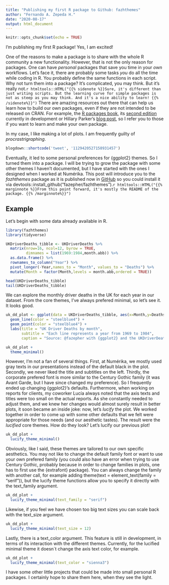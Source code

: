 ```yaml
---
title: "Publishing my first R package to Github: fazhthemes"
author: "Fernando A. Zepeda H."
date: "2020-08-17"
output: html_document
---
```



```r
knitr::opts_chunk$set(echo = TRUE)
```

I'm publishing my first R package! Yes, I am excited!

One of the reasons to make a package is to share with the whole R community a new functionality. However, that is not the only reason for packages. One can have *personal* packages that save you time in your *own* workflows. Let's face it, there are probably some tasks *you* do all the time while coding in R. You probably define the same functions in each script. Why not turn them into a package? It's complicated, you may think. But it's really not.`r htmltools::HTML("{{% sidenote %}}Sure, it's different than just writing scripts. But the learning curve for simple packages is not as steep as you may think. And it's a nice ability to learn! {{% /sidenote%}}")` There are amazing resources out there that can help us learn how to build our own packages, even if they are not intended to be released on CRAN. For example, the [R packages book](http://r-pkgs.had.co.nz/), its [second edition](https://r-pkgs.org/) currently in development or Hillary Parker's [blog post](https://hilaryparker.com/2014/04/29/writing-an-r-package-from-scratch/), so I refer you to those if you want to learn and make your own package. 

In my case, I like making a lot of plots. I am frequently guilty of *procrastrigraphing*.

```r
blogdown::shortcode('tweet', '1129420527158931457')
```

Eventually, it led to some personal preferences for {ggplot2} themes. So I turned them into a package. I will be trying to grow the package with some other themes I haven't documented, but I have started with the ones I designed when I worked at Numérika. This post will introduce you to the *fazhthemes* package as it is published now in [GitHub](https://github.com/fazepher/fazhthemes) so you could install it via devtools::install_github("fazepher/fazhthemes").`r htmltools::HTML("{{% marginnote %}}From this point forward, it's mostly the README of the package. {{% /marginnote%}}")` 

## Example

Let's begin with some data already available in R. 

```r
library(fazhthemes)
library(tidyverse)

UKDriverDeaths_tibble <- UKDriverDeaths %>%
  matrix(nrow=16, ncol=12, byrow = TRUE,
         dimnames = list(1969:1984,month.abb)) %>%
  as.data.frame() %>%
  rownames_to_column("Year") %>% 
  pivot_longer(-Year,names_to = "Month", values_to = "Deaths") %>% 
  mutate(Month = factor(Month,levels = month.abb,ordered = TRUE))

head(UKDriverDeaths_tibble)
tail(UKDriverDeaths_tibble)

```

We can explore the monthly driver deaths in the UK for each year in our dataset.
From the core themes, I've always prefered minimal, so let's see it. 
It looks good. 

```r
uk_dd_plot <- ggplot(data = UKDriverDeaths_tibble, aes(x=Month,y=Deaths,group=Year)) +
  geom_line(color = "steelblue4") +
  geom_point(color = "steelblue4") +
  labs(title = "UK Driver Deaths by month", 
       subtitle = "Each line represents a year from 1969 to 1984", 
       caption = "Source: @fazepher with {ggplot2} and the UKDriverDeaths dataset from R.") 

uk_dd_plot + 
  theme_minimal()
```
However, I'm not a fan of several things. First, at Numérika, we mostly used gray texts in our presentations instead of the default black in the plot. Secondly, we never liked the title and subtitles on the left. Thirdly, the corporate prefered font is more similar to the Century Gothic family (it was Avant Garde, but I have since changed my preference). So I frequently ended up changing {ggplot2}'s defaults. Furthermore, when working on reports for clients, my coworker Lucía always noted that the axis texts and titles were too small on the actual reports. As she constantly needed to adjust them, and we knew her changes would almost surely result in better plots, it soon became an inside joke: now, let's *lucify* the plot. We worked together in order to come up with some other defaults that we felt were appropriate for those needs (and our aesthetic tastes). The result were the *lucified* core themes. How do they look? Let's lucify our previous plot!

```r
uk_dd_plot + 
  lucify_theme_minimal() 
```

Obviously, like I said, these themes are tailored to our own specific aesthetics. You may not like to change the default family font or want to use your own prefered family (you could also have an error when trying to use Century Gothic, probably because in order to change families in plots, one has to first use the {extrafont} package). You can always change the family with another call, for example adding theme(text = element_text(family = "serif")), but the lucify theme functions allow you to specify it directly with the text_family argument. 


```r
uk_dd_plot + 
  lucify_theme_minimal(text_family = "serif") 
```

Likewise, if you feel we have chosen too big text sizes you can scale back with the text_size argument.

```r
uk_dd_plot + 
  lucify_theme_minimal(text_size = 12) 
```

Lastly, there is a text_color argument. This feature is still in development, in terms of its interaction with the different themes. Currently, for the lucified minimal theme it doesn´t change the axis text color, for example.

```r
uk_dd_plot + 
  lucify_theme_minimal(text_color = "sienna3") 
```

I have some other little projects that could be made into small personal R packages. I certainly hope to share them here, when they see the light. 